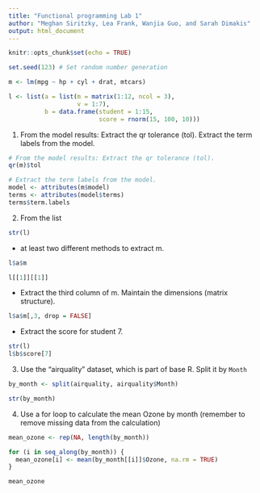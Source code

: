 ```yaml
---
title: "Functional programming Lab 1"
author: "Meghan Siritzky, Lea Frank, Wanjia Guo, and Sarah Dimakis"
output: html_document
---
```


```r
knitr::opts_chunk$set(echo = TRUE)
```

```r
set.seed(123) # Set random number generation

m <- lm(mpg ~ hp + cyl + drat, mtcars)

l <- list(a = list(m = matrix(1:12, ncol = 3),
              	   v = 1:7),
          b = data.frame(student = 1:15,
                         score = rnorm(15, 100, 10)))
```

1. From the model results: Extract the qr tolerance (tol). Extract the term labels from the model.

```r
# From the model results: Extract the qr tolerance (tol).
qr(m)$tol

# Extract the term labels from the model.
model <- attributes(m$model)
terms <- attributes(model$terms)
terms$term.labels
```

2. From the list

```r
str(l)
```

+ at least two different methods to extract m.

```r
l$a$m

l[[1]][[1]]
```

+ Extract the third column of m. Maintain the dimensions (matrix structure).

```r
l$a$m[,3, drop = FALSE]
```

+ Extract the score for student 7.

```r
str(l)
l$b$score[7]
```

3. Use the “airquality” dataset, which is part of base R. Split it by `Month`

```r
by_month <- split(airquality, airquality$Month)

str(by_month)
```

4. Use a for loop to calculate the mean Ozone by month (remember to remove missing data from the calculation)

```r
mean_ozone <- rep(NA, length(by_month))

for (i in seq_along(by_month)) {
  mean_ozone[i] <- mean(by_month[[i]]$Ozone, na.rm = TRUE)
}

mean_ozone
```